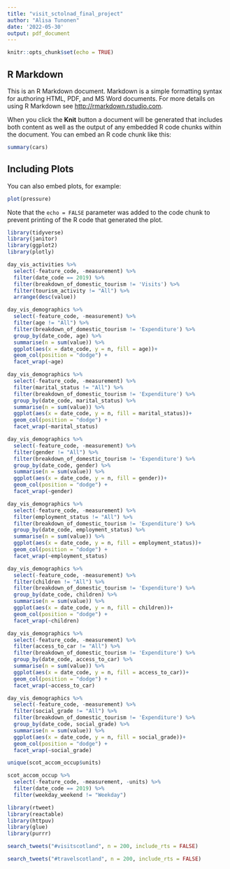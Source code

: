 ```yaml
---
title: "visit_sctolnad_final_project"
author: "Alisa Tunonen"
date: '2022-05-30'
output: pdf_document
---
```


```r
knitr::opts_chunk$set(echo = TRUE)
```

## R Markdown

This is an R Markdown document. Markdown is a simple formatting syntax for authoring HTML, PDF, and MS Word documents. For more details on using R Markdown see <http://rmarkdown.rstudio.com>.

When you click the **Knit** button a document will be generated that includes both content as well as the output of any embedded R code chunks within the document. You can embed an R code chunk like this:

```r
summary(cars)
```

## Including Plots

You can also embed plots, for example:

```r
plot(pressure)
```

Note that the `echo = FALSE` parameter was added to the code chunk to prevent printing of the R code that generated the plot.


```r
library(tidyverse)
library(janitor)
library(ggplot2)
library(plotly)
```


```r
day_vis_activities %>%
  select(-feature_code, -measurement) %>%
  filter(date_code == 2019) %>%
  filter(breakdown_of_domestic_tourism != 'Visits') %>%
  filter(tourism_activity != "All") %>%
  arrange(desc(value)) 
```
```r
day_vis_demographics %>%
  select(-feature_code, -measurement) %>%
  filter(age != "All") %>%
  filter(breakdown_of_domestic_tourism != 'Expenditure') %>%
  group_by(date_code, age) %>%
  summarise(n = sum(value)) %>%
  ggplot(aes(x = date_code, y = n, fill = age))+
  geom_col(position = "dodge") +
  facet_wrap(~age)
```

```r
day_vis_demographics %>%
  select(-feature_code, -measurement) %>%
  filter(marital_status != "All") %>%
  filter(breakdown_of_domestic_tourism != 'Expenditure') %>%
  group_by(date_code, marital_status) %>%
  summarise(n = sum(value)) %>%
  ggplot(aes(x = date_code, y = n, fill = marital_status))+
  geom_col(position = "dodge") +
  facet_wrap(~marital_status)
```

```r
day_vis_demographics %>%
  select(-feature_code, -measurement) %>%
  filter(gender != "All") %>%
  filter(breakdown_of_domestic_tourism != 'Expenditure') %>%
  group_by(date_code, gender) %>%
  summarise(n = sum(value)) %>%
  ggplot(aes(x = date_code, y = n, fill = gender))+
  geom_col(position = "dodge") +
  facet_wrap(~gender)
```

```r
day_vis_demographics %>%
  select(-feature_code, -measurement) %>%
  filter(employment_status != "All") %>%
  filter(breakdown_of_domestic_tourism != 'Expenditure') %>%
  group_by(date_code, employment_status) %>%
  summarise(n = sum(value)) %>%
  ggplot(aes(x = date_code, y = n, fill = employment_status))+
  geom_col(position = "dodge") +
  facet_wrap(~employment_status)
```

```r
day_vis_demographics %>%
  select(-feature_code, -measurement) %>%
  filter(children != "All") %>%
  filter(breakdown_of_domestic_tourism != 'Expenditure') %>%
  group_by(date_code, children) %>%
  summarise(n = sum(value)) %>%
  ggplot(aes(x = date_code, y = n, fill = children))+
  geom_col(position = "dodge") +
  facet_wrap(~children)
```

```r
day_vis_demographics %>%
  select(-feature_code, -measurement) %>%
  filter(access_to_car != "All") %>%
  filter(breakdown_of_domestic_tourism != 'Expenditure') %>%
  group_by(date_code, access_to_car) %>%
  summarise(n = sum(value)) %>%
  ggplot(aes(x = date_code, y = n, fill = access_to_car))+
  geom_col(position = "dodge") +
  facet_wrap(~access_to_car)
```

```r
day_vis_demographics %>%
  select(-feature_code, -measurement) %>%
  filter(social_grade != "All") %>%
  filter(breakdown_of_domestic_tourism != 'Expenditure') %>%
  group_by(date_code, social_grade) %>%
  summarise(n = sum(value)) %>%
  ggplot(aes(x = date_code, y = n, fill = social_grade))+
  geom_col(position = "dodge") +
  facet_wrap(~social_grade)
```

```r
unique(scot_accom_occup$units)
```
```r
scot_accom_occup %>%
  select(-feature_code, -measurement, -units) %>%
  filter(date_code == 2019) %>%
  filter(weekday_weekend != "Weekday")

```
```r
library(rtweet)
library(reactable)
library(httpuv)
library(glue)
library(purrr)
```

```r
search_tweets("#visitscotland", n = 200, include_rts = FALSE)
```

```r
search_tweets("#travelscotland", n = 200, include_rts = FALSE)
```

